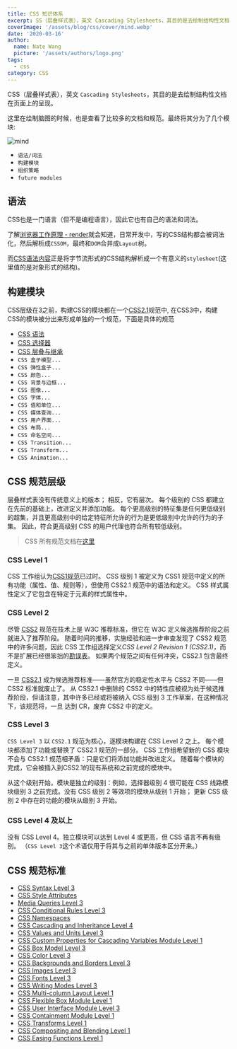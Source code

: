 ```yaml
---
title: CSS 知识体系
excerpt: SS（层叠样式表），英文 Cascading Stylesheets，其目的是去绘制结构性文档在页面上的呈现。
coverImage: '/assets/blog/css/cover/mind.webp'
date: '2020-03-16'
author:
  name: Nate Wang
  picture: '/assets/authors/logo.png'
tags:
  - css
category: CSS
---
```


CSS（层叠样式表），英文 `Cascading Stylesheets`，其目的是去绘制结构性文档在页面上的呈现。

这里在绘制脑图的时候，也是查看了比较多的文档和规范。最终将其分为了几个模块:

![mind](https://cdn.jsdelivr.net/gh/Wangbaoqi/blogImgs@master/nateImgs/css/CSS-mind.png)

* `语法/词法`
* `构建模块`
* `组织策略`
* `future modules`

## 语法

CSS也是一门语言（但不是编程语言），因此它也有自己的语法和词法。

了解[浏览器工作原理 - render](/post/Browser/browser-render)就会知道，日常开发中，写的CSS结构都会被词法化，然后解析成`CSSOM`，最终和`DOM`合并成`Layout`树。

而[CSS语法内容](https://www.w3.org/TR/css-syntax-3/)正是将字节流形式的CSS结构解析成一个有意义的`stylesheet`(这里值的是对象形式的结构)。

## 构建模块

CSS层级在3之前，构建CSS的模块都在一个[CSS2.1](https://www.w3.org/TR/CSS2/)规范中, 在CSS3中，构建CSS的模块被分出来形成单独的一个规范，下面是具体的规范

* [CSS 语法](/post/FrontEnd/CSS/CSS语法)
* [CSS 选择器](/post/FrontEnd/CSS/CSS选择器)
* [CSS 层叠与继承](/post/FrontEnd/CSS/CSS层叠与继承)
* `CSS 盒子模型...`
* `CSS 弹性盒子...`
* `CSS 颜色...`
* `CSS 背景与边框...`
* `CSS 图像...`
* `CSS 字体...`
* `CSS 值和单位...`
* `CSS 媒体查询...`
* `CSS 用户界面...`
* `CSS 布局...`
* `CSS 命名空间...`
* `CSS Transition...`
* `CSS Transform...`
* `CSS Animation...`

## CSS 规范层级

层叠样式表没有传统意义上的版本； 相反，它有层次。 每个级别的 CSS 都建立在先前的基础上，改进定义并添加功能。 每个更高级别的特征集是任何更低级别的超集，并且更高级别中的给定特征所允许的行为是更低级别中允许的行为的子集。 因此，符合更高级别 CSS 的用户代理也符合所有较低级别。

> CSS 所有规范文档在[这里](https://www.w3.org/Style/CSS/)

### CSS Level 1

CSS 工作组认为[CSS1规范](https://www.w3.org/TR/2008/REC-CSS1-20080411/)已过时。 CSS 级别 1 被定义为 CSS1 规范中定义的所有功能（属性、值、规则等），但使用 CSS2.1 规范中的语法和定义。 CSS 样式属性定义了它包含在特定于元素的样式属性中。

### CSS Level 2

尽管 [CSS2](https://www.w3.org/TR/2008/REC-CSS2-20080411/) 规范在技术上是 W3C 推荐标准，但它在 W3C 定义候选推荐阶段之前就进入了推荐阶段。 随着时间的推移，实施经验和进一步审查发现了 CSS2 规范中的许多问题，因此 CSS 工作组选择定义*CSS Level 2 Revision 1 (CSS2.1)*，而不是扩展已经很笨拙的[勘误表](https://www.w3.org/Style/css2-updates/REC-CSS2-19980512-errata.html)。 如果两个规范之间有任何冲突，CSS2.1 包含最终定义。

一旦 [CSS2.1](https://www.w3.org/TR/CSS2/) 成为候选推荐标准——虽然官方的稳定性水平与 CSS2 不同——但 CSS2 标准就废止了。 从 CSS2.1 中删除的 CSS2 中的特性应被视为处于候选推荐阶段，但请注意，其中许多已经或将被纳入 CSS 级别 3 工作草案，在这种情况下，该规范将，一旦 达到 CR，废弃 CSS2 中的定义。

### CSS Level 3

`CSS Level 3` 以 `CSS2.1` 规范为核心，逐模块构建在 CSS Level 2 之上。 每个模块都添加了功能或替换了 CSS2.1 规范的一部分。 CSS 工作组希望新的 CSS 模块不会与 CSS2.1 规范相矛盾：只是它们将添加功能并改进定义。 随着每个模块的完成，它会被插入到CSS2.1的现有系统和之前完成的模块中。

从这个级别开始，模块是独立的级别：例如，选择器级别 4 很可能在 CSS 线路模块级别 3 之前完成。没有 CSS 级别 2 等效项的模块从级别 1 开始； 更新 CSS 级别 2 中存在的功能的模块从级别 3 开始。

### CSS Level 4 及以上

没有 CSS Level 4。独立模块可以达到 Level 4 或更高，但 CSS 语言不再有级别。 （`CSS Level 3`这个术语仅用于将其与之前的单体版本区分开来。）

## CSS 规范标准

* [CSS Syntax Level 3](https://www.w3.org/TR/css-syntax-3/)
* [CSS Style Attributes](https://www.w3.org/TR/css-style-attr/)
* [Media Queries Level 3](https://www.w3.org/TR/css3-mediaqueries/)
* [CSS Conditional Rules Level 3](https://www.w3.org/TR/css-conditional-3/)
* [CSS Namespaces](https://www.w3.org/TR/css-namespaces/)
* [CSS Cascading and Inheritance Level 4](https://www.w3.org/TR/css-cascade-4/)
* [CSS Values and Units Level 3](https://www.w3.org/TR/css-values-3/)
* [CSS Custom Properties for Cascading Variables Module Level 1](https://www.w3.org/TR/css-variables-1/)
* [CSS Box Model Level 3](https://www.w3.org/TR/css-box-3/)
* [CSS Color Level 3](https://www.w3.org/TR/css-color-3/)
* [CSS Backgrounds and Borders Level 3](https://www.w3.org/TR/css-backgrounds-3/)
* [CSS Images Level 3](https://www.w3.org/TR/css-images-3/)
* [CSS Fonts Level 3](https://www.w3.org/TR/css-fonts-3/)
* [CSS Writing Modes Level 3](https://www.w3.org/TR/css-writing-modes-3/)
* [CSS Multi-column Layout Level 1](https://www.w3.org/TR/css-multicol-1/)
* [CSS Flexible Box Module Level 1](https://www.w3.org/TR/css-flexbox-1/)
* [CSS User Interface Module Level 3](https://www.w3.org/TR/css-ui-3/)
* [CSS Containment Module Level 1](https://www.w3.org/TR/css-contain-1/)
* [CSS Transforms Level 1](https://www.w3.org/TR/css-transforms-1/)
* [CSS Compositing and Blending Level 1](https://www.w3.org/TR/compositing-1/)
* [CSS Easing Functions Level 1](https://www.w3.org/TR/css-easing-1/) 
